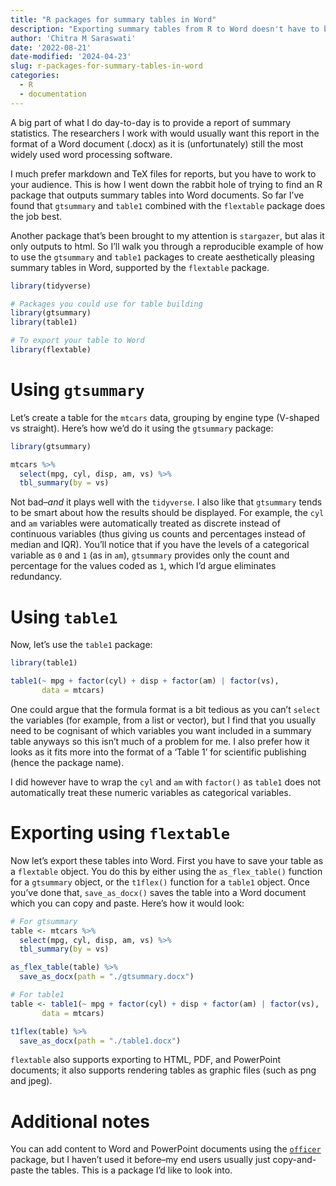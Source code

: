```yaml
---
title: "R packages for summary tables in Word"
description: "Exporting summary tables from R to Word doesn't have to be painful. Featuring `gtsummary`, `table1`, and `flextable`."
author: 'Chitra M Saraswati'
date: '2022-08-21'
date-modified: '2024-04-23'
slug: r-packages-for-summary-tables-in-word
categories: 
  - R
  - documentation
---
```


A big part of what I do day-to-day is to provide a report of summary statistics. The researchers I work with would usually want this report in the format of a Word document (.docx) as it is (unfortunately) still the most widely used word processing software.

I much prefer markdown and TeX files for reports, but you have to work to your audience. This is how I went down the rabbit hole of trying to find an R package that outputs summary tables into Word documents. So far I've found that `gtsummary` and `table1` combined with the `flextable` package does the job best.

Another package that's been brought to my attention is `stargazer`, but alas it only outputs to html. So I'll walk you through a reproducible example of how to use the `gtsummary` and `table1` packages to create aesthetically pleasing summary tables in Word, supported by the `flextable` package.

```r
library(tidyverse)

# Packages you could use for table building
library(gtsummary)
library(table1)

# To export your table to Word
library(flextable)
```

# Using `gtsummary`

Let's create a table for the `mtcars` data, grouping by engine type (V-shaped vs straight). Here's how we'd do it using the `gtsummary` package:

```r
library(gtsummary)

mtcars %>%
  select(mpg, cyl, disp, am, vs) %>% 
  tbl_summary(by = vs)
```

Not bad--*and* it plays well with the `tidyverse`. I also like that `gtsummary` tends to be smart about how the results should be displayed. For example, the `cyl` and `am` variables were automatically treated as discrete instead of continuous variables (thus giving us counts and percentages instead of median and IQR). You'll notice that if you have the levels of a categorical variable as `0` and `1` (as in `am`), `gtsummary` provides only the count and percentage for the values coded as `1`, which I'd argue eliminates redundancy.

# Using `table1`

Now, let's use the `table1` package:

```r
library(table1)

table1(~ mpg + factor(cyl) + disp + factor(am) | factor(vs),
       data = mtcars)
```

One could argue that the formula format is a bit tedious as you can't `select` the variables (for example, from a list or vector), but I find that you usually need to be cognisant of which variables you want included in a summary table anyways so this isn't much of a problem for me. I also prefer how it looks as it fits more into the format of a 'Table 1' for scientific publishing (hence the package name).

I did however have to wrap the `cyl` and `am` with `factor()` as `table1` does not automatically treat these numeric variables as categorical variables.

# Exporting using `flextable`

Now let's export these tables into Word. First you have to save your table as a `flextable` object. You do this by either using the `as_flex_table()` function for a `gtsummary` object, or the `t1flex()` function for a `table1` object. Once you've done that, `save_as_docx()` saves the table into a Word document which you can copy and paste. Here's how it would look:

```r
# For gtsummary
table <- mtcars %>%
  select(mpg, cyl, disp, am, vs) %>% 
  tbl_summary(by = vs)

as_flex_table(table) %>% 
  save_as_docx(path = "./gtsummary.docx")

# For table1
table <- table1(~ mpg + factor(cyl) + disp + factor(am) | factor(vs),
       data = mtcars)

t1flex(table) %>% 
  save_as_docx(path = "./table1.docx")
```

`flextable` also supports exporting to HTML, PDF, and PowerPoint documents; it also supports rendering tables as graphic files (such as png and jpeg).

# Additional notes

You can add content to Word and PowerPoint documents using the [`officer`](https://davidgohel.github.io/officer/index.html) package, but I haven't used it before--my end users usually just copy-and-paste the tables. This is a package I'd like to look into.
